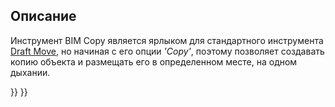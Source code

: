 <languages/>

{{Docnav
|[[BIM_SetWPSide|SetWPSide]]
|[[BIM_Clone|Clone]]
|[[BIM_Workbench|BIM]]
|IconL=BIM_SetWPSide.svg
|IconR=BIM_Clone.svg
|IconC=Workbench_BIM.svg
}}

<div class="mw-translate-fuzzy">
{{GuiCommandAddon
|Name=BIM Copy
|Workbenches=[[Image:IFC.svg|16px]] [[BIM Workbench|BIM]]
|Addon=BIM
|MenuLocation=Modify -> Copy
|SeeAlso=[[Draft Move]]
}}
</div>

<span id="Description"></span>
==Описание==

<div class="mw-translate-fuzzy">
Инструмент BIM Copy является ярлыком для стандартного инструмента [[Draft Move]], но начиная с его опции '' 'Copy' '', поэтому позволяет создавать копию объекта и размещать его в определенном месте, на одном дыхании.
</div>


{{Docnav
|[[BIM_SetWPSide|SetWPSide]]
|[[BIM_Clone|Clone]]
|[[BIM_Workbench|BIM]]
|IconL=BIM_SetWPSide.svg
|IconR=BIM_Clone.svg
|IconC=Workbench_BIM.svg
}}

{{BIM_Tools_navi{{#translation:}}}}
{{Userdocnavi{{#translation:}}}}